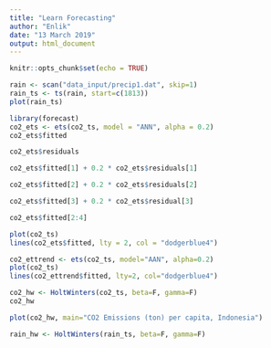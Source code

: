 ```yaml
---
title: "Learn Forecasting"
author: "Enlik"
date: "13 March 2019"
output: html_document
---
```


```r
knitr::opts_chunk$set(echo = TRUE)
```

```r
rain <- scan("data_input/precip1.dat", skip=1)
rain_ts <- ts(rain, start=c(1813))
plot(rain_ts)
```

```r
library(forecast)
co2_ets <- ets(co2_ts, model = "ANN", alpha = 0.2)
co2_ets$fitted
```

```r
co2_ets$residuals
```

```r
co2_ets$fitted[1] + 0.2 * co2_ets$residuals[1]
```

```r
co2_ets$fitted[2] + 0.2 * co2_ets$residuals[2]
```

```r
co2_ets$fitted[3] + 0.2 * co2_ets$residual[3]
```

```r
co2_ets$fitted[2:4]
```

```r
plot(co2_ts)
lines(co2_ets$fitted, lty = 2, col = "dodgerblue4")
```

```r
co2_ettrend <- ets(co2_ts, model="AAN", alpha=0.2)
plot(co2_ts)
lines(co2_ettrend$fitted, lty=2, col="dodgerblue4")
```

```r
co2_hw <- HoltWinters(co2_ts, beta=F, gamma=F)
co2_hw
```

```r
plot(co2_hw, main="CO2 Emissions (ton) per capita, Indonesia")
```

```r
rain_hw <- HoltWinters(rain_ts, beta=F, gamma=F)
```

